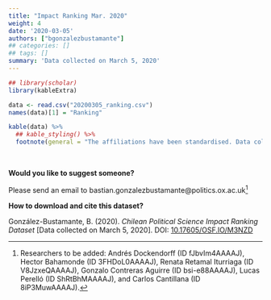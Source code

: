 ```yaml
---
title: "Impact Ranking Mar. 2020"
weight: 4
date: '2020-03-05'
authors: ["bgonzalezbustamante"]
## categories: []
## tags: []
summary: 'Data collected on March 5, 2020'
---
```


```r
## library(scholar)
library(kableExtra)

data <- read.csv("20200305_ranking.csv")
names(data)[1] = "Ranking"

kable(data) %>%
  ## kable_styling() %>%
  footnote(general = "The affiliations have been standardised. Data collected on March 5, 2020.")
```

\

**Would you like to suggest someone?**

Please send an email to <i class="fas fa-envelope"></i> bastian.gonzalezbustamante@politics.ox.ac.uk^[Researchers to be added: Andrés Dockendorff (ID fJbvIm4AAAAJ), Hector Bahamonde (ID 3FHDoL0AAAAJ), Renata Retamal Iturriaga (ID V8JzxeQAAAAJ), Gonzalo Contreras Aguirre (ID bsi-e88AAAAJ), Lucas Perelló (ID ShRtBhMAAAAJ), and Carlos Cantillana (ID 8iP3MuwAAAAJ).]

**How to download and cite this dataset?**

González-Bustamante, B. (2020). *Chilean Political Science Impact Ranking Dataset* [Data collected on March 5, 2020]. DOI: [10.17605/OSF.IO/M3NZD](http://doi.org/10.17605/OSF.IO/M3NZD)
